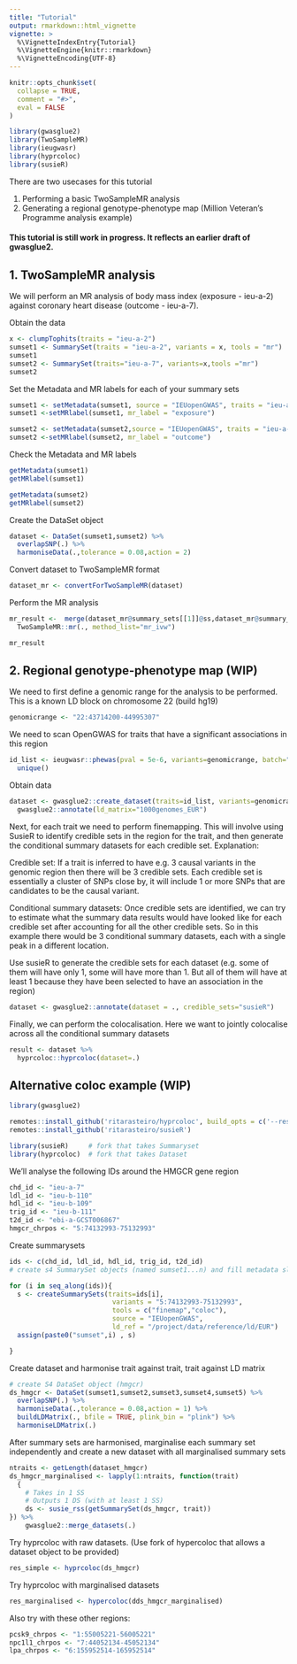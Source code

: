 ```yaml
---
title: "Tutorial"
output: rmarkdown::html_vignette
vignette: >
  %\VignetteIndexEntry{Tutorial}
  %\VignetteEngine{knitr::rmarkdown}
  %\VignetteEncoding{UTF-8}
---
```


```r
knitr::opts_chunk$set(
  collapse = TRUE,
  comment = "#>",
  eval = FALSE
)
```

```r
library(gwasglue2)
library(TwoSampleMR)
library(ieugwasr)
library(hyprcoloc)
library(susieR)
```

There are two usecases for this tutorial 

1. Performing a basic TwoSampleMR analysis
2. Generating a regional genotype-phenotype map (Million Veteran's Programme analysis example)


#### This tutorial is still work in progress. It reflects an earlier draft of gwasglue2.

## 1. TwoSampleMR analysis

We will perform an MR analysis of body mass index (exposure - ieu-a-2) against coronary heart disease (outcome - ieu-a-7).

Obtain the data

```r
x <- clumpTophits(traits = "ieu-a-2")
sumset1 <- SummarySet(traits = "ieu-a-2", variants = x, tools = "mr")
sumset1
sumset2 <- SummarySet(traits="ieu-a-7", variants=x,tools ="mr")
sumset2

```

Set the Metadata and MR labels for each of your summary sets

```r
sumset1 <- setMetadata(sumset1, source = "IEUopenGWAS", traits = "ieu-a-2")
sumset1 <-setMRlabel(sumset1, mr_label = "exposure")

sumset2 <- setMetadata(sumset2,source = "IEUopenGWAS", traits = "ieu-a-7")
sumset2 <-setMRlabel(sumset2, mr_label = "outcome")

```


Check the Metadata and MR labels

```r
getMetadata(sumset1)
getMRlabel(sumset1)

getMetadata(sumset2)
getMRlabel(sumset2)
```


Create the DataSet object

```r
dataset <- DataSet(sumset1,sumset2) %>%
  overlapSNP(.) %>%
  harmoniseData(.,tolerance = 0.08,action = 2)
```

Convert dataset to TwoSampleMR format

```r
dataset_mr <- convertForTwoSampleMR(dataset)
```

Perform the MR analysis
```r
mr_result <-  merge(dataset_mr@summary_sets[[1]]@ss,dataset_mr@summary_sets[[2]]@ss, by = c("SNP", "mr_keep"))  %>%
  TwoSampleMR::mr(., method_list="mr_ivw")

mr_result

```


## 2. Regional genotype-phenotype map (WIP)

We need to first define a genomic range for the analysis to be performed. This is a known LD block on chromosome 22 (build hg19)

```r
genomicrange <- "22:43714200-44995307"

```

We need to scan OpenGWAS for traits that have a significant associations in this region

```r
id_list <- ieugwasr::phewas(pval = 5e-6, variants=genomicrange, batch="ukb-a")$id %>%
  unique()
```

Obtain data

```r
dataset <- gwasglue2::create_dataset(traits=id_list, variants=genomicrange) %>%
  gwasglue2::annotate(ld_matrix="1000genomes_EUR")
```

Next, for each trait we need to perform finemapping. This will involve using SusieR to identify credible sets in the region for the trait, and then generate the conditional summary datasets for each credible set. Explanation:

Credible set: If a trait is inferred to have e.g. 3 causal variants in the genomic region then there will be 3 credible sets. Each credible set is essentially a cluster of SNPs close by, it will include 1 or more SNPs that are candidates to be the causal variant.

Conditional summary datasets: Once credible sets are identified, we can try to estimate what the summary data results would have looked like for each credible set after accounting for all the other credible sets. So in this example there would be 3 conditional summary datasets, each with a single peak in a different location.

Use susieR to generate the credible sets for each dataset (e.g. some of them will have only 1, some will have more than 1. But all of them will have at least 1 because they have been selected to have an association in the region)

```r
dataset <- gwasglue2::annotate(dataset = ., credible_sets="susieR")
```

Finally, we can perform the colocalisation. Here we want to jointly colocalise across all the conditional summary datasets


```r
result <- dataset %>%
  hyprcoloc::hyprcoloc(dataset=.)
```

## Alternative coloc example (WIP)

```r
library(gwasglue2)

remotes::install_github('ritarasteiro/hyprcoloc', build_opts = c('--resave-data', '--no-manual'), build_vignettes = FALSE, dependencies = TRUE) 
remotes::install_github('ritarasteiro/susieR')

library(susieR)     # fork that takes Summaryset
library(hyprcoloc)  # fork that takes Dataset
```

We'll analyse the following IDs around the HMGCR gene region

```r
chd_id <- "ieu-a-7"
ldl_id <- "ieu-b-110"
hdl_id <- "ieu-b-109"
trig_id <- "ieu-b-111"
t2d_id <- "ebi-a-GCST006867"
hmgcr_chrpos <- "5:74132993-75132993"
```

Create summarysets

```r
ids <- c(chd_id, ldl_id, hdl_id, trig_id, t2d_id)
# create s4 SummarySet objects (named sumset1...n) and fill metadata slot using the createSummarySets() in ieugwas_utils

for (i in seq_along(ids)){
  s <- createSummarySets(traits=ids[i],
                          variants = "5:74132993-75132993",
                          tools = c("finemap","coloc"),
                          source = "IEUopenGWAS",
                          ld_ref = "/project/data/reference/ld/EUR")                        
  assign(paste0("sumset",i) , s)

}
```

Create dataset and harmonise trait against trait, trait against LD matrix

```r
# create S4 DataSet object (hmgcr)
ds_hmgcr <- DataSet(sumset1,sumset2,sumset3,sumset4,sumset5) %>%
  overlapSNP(.) %>%
  harmoniseData(.,tolerance = 0.08,action = 1) %>%
  buildLDMatrix(., bfile = TRUE, plink_bin = "plink") %>%
  harmoniseLDMatrix(.) 
```

After summary sets are harmonised, marginalise each summary set independently and create a new dataset with all marginalised summary sets

```r
ntraits <- getLength(dataset_hmgcr)
ds_hmgcr_marginalised <- lapply(1:ntraits, function(trait)
  {
    # Takes in 1 SS
    # Outputs 1 DS (with at least 1 SS)
    ds <- susie_rss(getSummarySet(ds_hmgcr, trait))
}) %>%
    gwasglue2::merge_datasets(.)
```

Try hyprcoloc with raw datasets. (Use fork of hypercoloc that allows a dataset object to be provided)

```r
res_simple <- hyprcoloc(ds_hmgcr)
```

Try hyprcoloc with marginalised datasets

```r
res_marginalised <- hypercoloc(dds_hmgcr_marginalised)
```

Also try with these other regions:

```r
pcsk9_chrpos <- "1:55005221-56005221"
npc1l1_chrpos <- "7:44052134-45052134"
lpa_chrpos <- "6:155952514-165952514"
```
